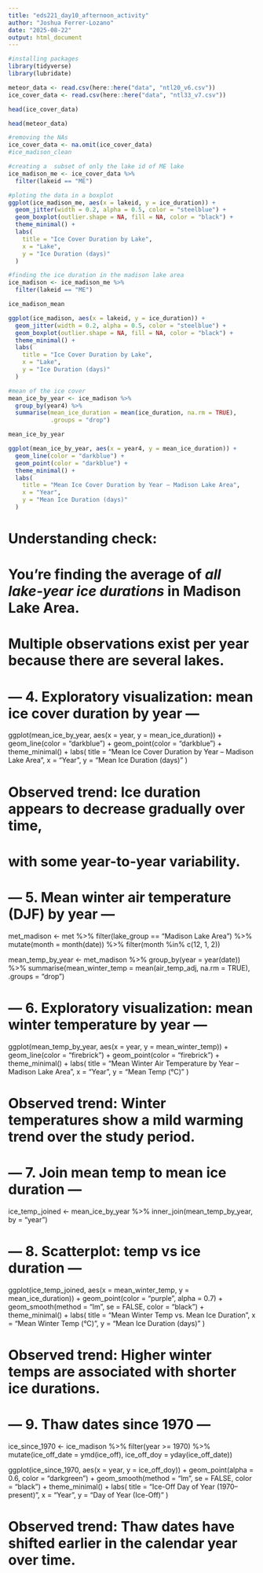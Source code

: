 ```yaml
---
title: "eds221_day10_afternoon_activity"
author: "Joshua Ferrer-Lozano"
date: "2025-08-22"
output: html_document
---
```


```r
#installing packages
library(tidyverse)
library(lubridate)
```


```r
meteor_data <- read.csv(here::here("data", "ntl20_v6.csv"))
ice_cover_data <- read.csv(here::here("data", "ntl33_v7.csv"))
```
```r
head(ice_cover_data)
```
```r
head(meteor_data)
```

```r
#removing the NAs
ice_cover_data <- na.omit(ice_cover_data)
#ice_madison_clean
```
```r
#creating a  subset of only the lake id of ME lake
ice_madison_me <- ice_cover_data %>% 
  filter(lakeid == "ME")

#ploting the data in a boxplot
ggplot(ice_madison_me, aes(x = lakeid, y = ice_duration)) +
  geom_jitter(width = 0.2, alpha = 0.5, color = "steelblue") +
  geom_boxplot(outlier.shape = NA, fill = NA, color = "black") +
  theme_minimal() +
  labs(
    title = "Ice Cover Duration by Lake",
    x = "Lake",
    y = "Ice Duration (days)"
  )
```

```r
#finding the ice duration in the madison lake area
ice_madison <- ice_madison_me %>%
  filter(lakeid == "ME")

ice_madison_mean
```
```r
ggplot(ice_madison, aes(x = lakeid, y = ice_duration)) +
  geom_jitter(width = 0.2, alpha = 0.5, color = "steelblue") +
  geom_boxplot(outlier.shape = NA, fill = NA, color = "black") +
  theme_minimal() +
  labs(
    title = "Ice Cover Duration by Lake",
    x = "Lake",
    y = "Ice Duration (days)"
  )
```

```r
#mean of the ice cover
mean_ice_by_year <- ice_madison %>%
  group_by(year4) %>%
  summarise(mean_ice_duration = mean(ice_duration, na.rm = TRUE),
            .groups = "drop")

mean_ice_by_year

```

```r
ggplot(mean_ice_by_year, aes(x = year4, y = mean_ice_duration)) +
  geom_line(color = "darkblue") +
  geom_point(color = "darkblue") +
  theme_minimal() +
  labs(
    title = "Mean Ice Cover Duration by Year – Madison Lake Area",
    x = "Year",
    y = "Mean Ice Duration (days)"
  )
```







































# Understanding check: 
# You’re finding the average of *all lake-year ice durations* in Madison Lake Area.
# Multiple observations exist per year because there are several lakes.

# --- 4. Exploratory visualization: mean ice cover duration by year ---
ggplot(mean_ice_by_year, aes(x = year, y = mean_ice_duration)) +
  geom_line(color = "darkblue") +
  geom_point(color = "darkblue") +
  theme_minimal() +
  labs(
    title = "Mean Ice Cover Duration by Year – Madison Lake Area",
    x = "Year",
    y = "Mean Ice Duration (days)"
  )

# Observed trend: Ice duration appears to decrease gradually over time,
# with some year-to-year variability.

# --- 5. Mean winter air temperature (DJF) by year ---
met_madison <- met %>%
  filter(lake_group == "Madison Lake Area") %>%
  mutate(month = month(date)) %>%
  filter(month %in% c(12, 1, 2))

mean_temp_by_year <- met_madison %>%
  group_by(year = year(date)) %>%
  summarise(mean_winter_temp = mean(air_temp_adj, na.rm = TRUE),
            .groups = "drop")

# --- 6. Exploratory visualization: mean winter temperature by year ---
ggplot(mean_temp_by_year, aes(x = year, y = mean_winter_temp)) +
  geom_line(color = "firebrick") +
  geom_point(color = "firebrick") +
  theme_minimal() +
  labs(
    title = "Mean Winter Air Temperature by Year – Madison Lake Area",
    x = "Year",
    y = "Mean Temp (°C)"
  )

# Observed trend: Winter temperatures show a mild warming trend over the study period.

# --- 7. Join mean temp to mean ice duration ---
ice_temp_joined <- mean_ice_by_year %>%
  inner_join(mean_temp_by_year, by = "year")

# --- 8. Scatterplot: temp vs ice duration ---
ggplot(ice_temp_joined, aes(x = mean_winter_temp, y = mean_ice_duration)) +
  geom_point(color = "purple", alpha = 0.7) +
  geom_smooth(method = "lm", se = FALSE, color = "black") +
  theme_minimal() +
  labs(
    title = "Mean Winter Temp vs. Mean Ice Duration",
    x = "Mean Winter Temp (°C)",
    y = "Mean Ice Duration (days)"
  )

# Observed trend: Higher winter temps are associated with shorter ice durations.

# --- 9. Thaw dates since 1970 ---
ice_since_1970 <- ice_madison %>%
  filter(year >= 1970) %>%
  mutate(ice_off_date = ymd(ice_off),
         ice_off_doy = yday(ice_off_date))

ggplot(ice_since_1970, aes(x = year, y = ice_off_doy)) +
  geom_point(alpha = 0.6, color = "darkgreen") +
  geom_smooth(method = "lm", se = FALSE, color = "black") +
  theme_minimal() +
  labs(
    title = "Ice-Off Day of Year (1970–present)",
    x = "Year",
    y = "Day of Year (Ice-Off)"
  )

# Observed trend: Thaw dates have shifted earlier in the calendar year over time.

































